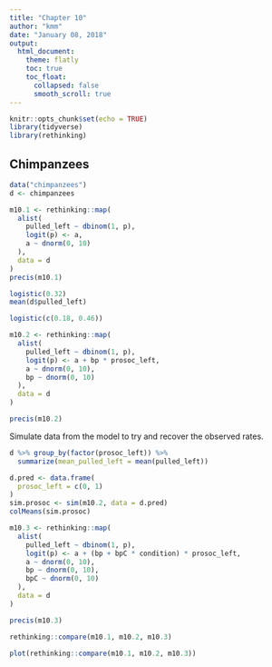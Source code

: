 ```yaml
---
title: "Chapter 10"
author: "kmm"
date: "January 08, 2018"
output:
  html_document:
    theme: flatly
    toc: true
    toc_float:
      collapsed: false
      smooth_scroll: true
---
```


```r
knitr::opts_chunk$set(echo = TRUE)
library(tidyverse)
library(rethinking)
```

## Chimpanzees

```r
data("chimpanzees")
d <- chimpanzees
```

```r
m10.1 <- rethinking::map(
  alist(
    pulled_left ~ dbinom(1, p),
    logit(p) <- a,
    a ~ dnorm(0, 10)
  ),
  data = d
)
precis(m10.1)

logistic(0.32)
mean(d$pulled_left)

logistic(c(0.18, 0.46))
```

```r
m10.2 <- rethinking::map(
  alist(
    pulled_left ~ dbinom(1, p),
    logit(p) <- a + bp * prosoc_left,
    a ~ dnorm(0, 10),
    bp ~ dnorm(0, 10)
  ),
  data = d
)

precis(m10.2)

```

Simulate data from the model to try and recover the observed rates.

```r
d %>% group_by(factor(prosoc_left)) %>% 
  summarize(mean_pulled_left = mean(pulled_left))

d.pred <- data.frame(
  prosoc_left = c(0, 1)
)
sim.prosoc <- sim(m10.2, data = d.pred)
colMeans(sim.prosoc)
```

```r
m10.3 <- rethinking::map(
  alist(
    pulled_left ~ dbinom(1, p),
    logit(p) <- a + (bp + bpC * condition) * prosoc_left,
    a ~ dnorm(0, 10),
    bp ~ dnorm(0, 10),
    bpC ~ dnorm(0, 10)
  ),
  data = d
)

precis(m10.3)

rethinking::compare(m10.1, m10.2, m10.3)

plot(rethinking::compare(m10.1, m10.2, m10.3))
```

